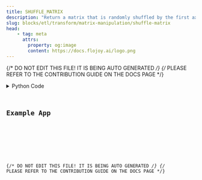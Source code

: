 ```yaml
---
title: SHUFFLE_MATRIX
description: "Return a matrix that is randomly shuffled by the first axis"
slug: blocks/etl/transform/matrix-manipulation/shuffle-matrix
head:
    - tag: meta
      attrs:
        property: og:image
        content: https://docs.flojoy.ai/logo.png
---
```


{/* DO NOT EDIT THIS FILE! IT IS BEING AUTO GENERATED */}
{/* PLEASE REFER TO THE CONTRIBUTION GUIDE ON THE DOCS PAGE */}


<DownloadStudioBanner />
<PythonDocsDisplay docstring={block_data["docstring"]} />
<details>
<summary>Python Code</summary>



<Code code={pythonCode} lang="py" wrap theme="dracula" />

[Find this Flojoy Block on GitHub](https://github.com/flojoy-ai/blocks/blob/main/blocks/ETL/TRANSFORM/MATRIX_MANIPULATION/SHUFFLE_MATRIX/SHUFFLE_MATRIX.py)

</details>

## Example App


<GetHelpWidget />


<AppDisplay app={app} blockName="SHUFFLE_MATRIX" client:visible />


<Example />

{/* DO NOT EDIT THIS FILE! IT IS BEING AUTO GENERATED */}
{/* PLEASE REFER TO THE CONTRIBUTION GUIDE ON THE DOCS PAGE */}
